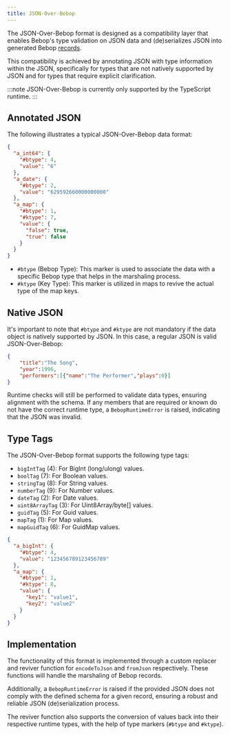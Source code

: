 ```yaml
---
title: JSON-Over-Bebop
---
```


The JSON-Over-Bebop format is designed as a compatibility layer that enables Bebop's type validation on JSON data and (de)serializes JSON into generated Bebop [records](../records).

This compatibility is achieved by annotating JSON with type information within the JSON, specifically for types that are not natively supported by JSON and for types that require explicit clarification.

:::note
JSON-Over-Bebop is currently only supported by the TypeScript runtime.
:::


## Annotated JSON

The following illustrates a typical JSON-Over-Bebop data format:

```json
{
  "a_int64": {
    "#btype": 4,
    "value": "6"
  },
  "a_date": {
    "#btype": 2,
    "value": "629592660000000000"
  },
  "a_map": {
    "#btype": 1,
    "#ktype": 7,
    "value": {
      "false": true,
      "true": false
    }
  }
}
```

- `#btype` (Bebop Type): This marker is used to associate the data with a specific Bebop type that helps in the marshaling process.
- `#ktype` (Key Type): This marker is utilized in maps to revive the actual type of the map keys.

## Native JSON

It's important to note that `#btype` and `#ktype` are not mandatory if the data object is natively supported by JSON. In this case, a regular JSON is valid JSON-Over-Bebop:
```json
{
    "title":"The Song",
    "year":1996,
    "performers":[{"name":"The Performer","plays":0}]
}
```

Runtime checks will still be performed to validate data types, ensuring alignment with the schema. If any members that are required or known do not have the correct runtime type, a `BebopRuntimeError` is raised, indicating that the JSON was invalid.

## Type Tags

The JSON-Over-Bebop format supports the following type tags:

- `bigIntTag` (4): For BigInt (long/ulong) values.
- `boolTag` (7): For Boolean values.
- `stringTag` (8): For String values.
- `numberTag` (9): For Number values.
- `dateTag` (2): For Date values.
- `uint8ArrayTag` (3): For Uint8Array/byte[] values.
- `guidTag` (5): For Guid values.
- `mapTag` (1): For Map values.
- `mapGuidTag` (6): For GuidMap values.

```json
{
  "a_bigInt": {
    "#btype": 4,
    "value": "123456789123456789"
  },
  "a_map": {
    "#btype": 1,
    "#ktype": 8,
    "value": {
      "key1": "value1",
      "key2": "value2"
    }
  }
}
```

## Implementation

The functionality of this format is implemented through a custom replacer and reviver function for `encodeToJson` and `fromJson` respectively. These functions will handle the marshaling of Bebop records.

Additionally, a `BebopRuntimeError` is raised if the provided JSON does not comply with the defined schema for a given record, ensuring a robust and reliable JSON (de)serialization process.

The reviver function also supports the conversion of values back into their respective runtime types, with the help of type markers (`#btype` and `#ktype`).


